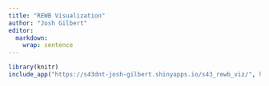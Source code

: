 ```yaml
---
title: "REWB Visualization"
author: "Josh Gilbert"
editor: 
  markdown: 
    wrap: sentence
---
```


```r
library(knitr)
include_app("https://s43dnt-josh-gilbert.shinyapps.io/s43_rewb_viz/", height = "1500px")
```
